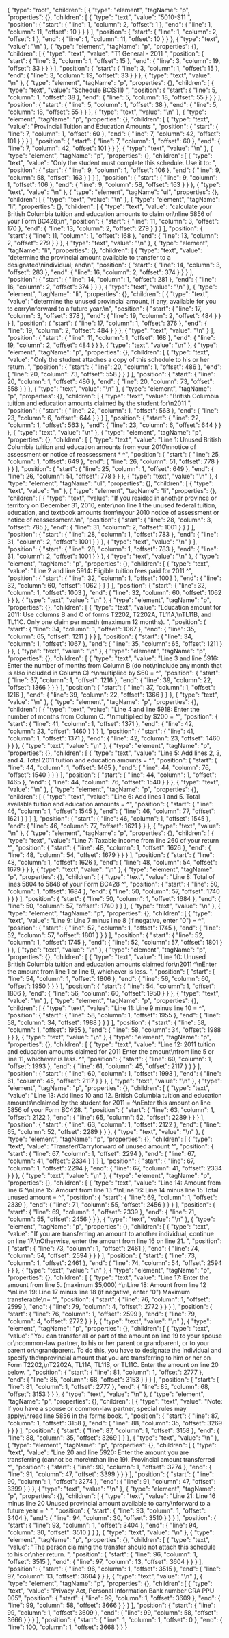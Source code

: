 {
  "type": "root",
  "children": [
    {
      "type": "element",
      "tagName": "p",
      "properties": {},
      "children": [
        {
          "type": "text",
          "value": "5010-S11 ",
          "position": {
            "start": {
              "line": 1,
              "column": 2,
              "offset": 1
            },
            "end": {
              "line": 1,
              "column": 11,
              "offset": 10
            }
          }
        }
      ],
      "position": {
        "start": {
          "line": 1,
          "column": 2,
          "offset": 1
        },
        "end": {
          "line": 1,
          "column": 11,
          "offset": 10
        }
      }
    },
    {
      "type": "text",
      "value": "\n"
    },
    {
      "type": "element",
      "tagName": "p",
      "properties": {},
      "children": [
        {
          "type": "text",
          "value": "T1 General - 2011 ",
          "position": {
            "start": {
              "line": 3,
              "column": 1,
              "offset": 15
            },
            "end": {
              "line": 3,
              "column": 19,
              "offset": 33
            }
          }
        }
      ],
      "position": {
        "start": {
          "line": 3,
          "column": 1,
          "offset": 15
        },
        "end": {
          "line": 3,
          "column": 19,
          "offset": 33
        }
      }
    },
    {
      "type": "text",
      "value": "\n"
    },
    {
      "type": "element",
      "tagName": "p",
      "properties": {},
      "children": [
        {
          "type": "text",
          "value": "Schedule BC(S11) ",
          "position": {
            "start": {
              "line": 5,
              "column": 1,
              "offset": 38
            },
            "end": {
              "line": 5,
              "column": 18,
              "offset": 55
            }
          }
        }
      ],
      "position": {
        "start": {
          "line": 5,
          "column": 1,
          "offset": 38
        },
        "end": {
          "line": 5,
          "column": 18,
          "offset": 55
        }
      }
    },
    {
      "type": "text",
      "value": "\n"
    },
    {
      "type": "element",
      "tagName": "p",
      "properties": {},
      "children": [
        {
          "type": "text",
          "value": "Provincial Tuition and Education Amounts ",
          "position": {
            "start": {
              "line": 7,
              "column": 1,
              "offset": 60
            },
            "end": {
              "line": 7,
              "column": 42,
              "offset": 101
            }
          }
        }
      ],
      "position": {
        "start": {
          "line": 7,
          "column": 1,
          "offset": 60
        },
        "end": {
          "line": 7,
          "column": 42,
          "offset": 101
        }
      }
    },
    {
      "type": "text",
      "value": "\n"
    },
    {
      "type": "element",
      "tagName": "p",
      "properties": {},
      "children": [
        {
          "type": "text",
          "value": "Only the student must complete this schedule. Use it to: ",
          "position": {
            "start": {
              "line": 9,
              "column": 1,
              "offset": 106
            },
            "end": {
              "line": 9,
              "column": 58,
              "offset": 163
            }
          }
        }
      ],
      "position": {
        "start": {
          "line": 9,
          "column": 1,
          "offset": 106
        },
        "end": {
          "line": 9,
          "column": 58,
          "offset": 163
        }
      }
    },
    {
      "type": "text",
      "value": "\n"
    },
    {
      "type": "element",
      "tagName": "ul",
      "properties": {},
      "children": [
        {
          "type": "text",
          "value": "\n"
        },
        {
          "type": "element",
          "tagName": "li",
          "properties": {},
          "children": [
            {
              "type": "text",
              "value": "calculate your British Columbia tuition and education amounts to claim on\nline 5856 of your Form BC428;\n",
              "position": {
                "start": {
                  "line": 11,
                  "column": 3,
                  "offset": 170
                },
                "end": {
                  "line": 13,
                  "column": 2,
                  "offset": 279
                }
              }
            }
          ],
          "position": {
            "start": {
              "line": 11,
              "column": 1,
              "offset": 168
            },
            "end": {
              "line": 13,
              "column": 2,
              "offset": 279
            }
          }
        },
        {
          "type": "text",
          "value": "\n"
        },
        {
          "type": "element",
          "tagName": "li",
          "properties": {},
          "children": [
            {
              "type": "text",
              "value": "determine the provincial amount available to transfer to a designated\nindividual; and\n",
              "position": {
                "start": {
                  "line": 14,
                  "column": 3,
                  "offset": 283
                },
                "end": {
                  "line": 16,
                  "column": 2,
                  "offset": 374
                }
              }
            }
          ],
          "position": {
            "start": {
              "line": 14,
              "column": 1,
              "offset": 281
            },
            "end": {
              "line": 16,
              "column": 2,
              "offset": 374
            }
          }
        },
        {
          "type": "text",
          "value": "\n"
        },
        {
          "type": "element",
          "tagName": "li",
          "properties": {},
          "children": [
            {
              "type": "text",
              "value": "determine the unused provincial amount, if any, available for you to carry\nforward to a future year.\n",
              "position": {
                "start": {
                  "line": 17,
                  "column": 3,
                  "offset": 378
                },
                "end": {
                  "line": 19,
                  "column": 2,
                  "offset": 484
                }
              }
            }
          ],
          "position": {
            "start": {
              "line": 17,
              "column": 1,
              "offset": 376
            },
            "end": {
              "line": 19,
              "column": 2,
              "offset": 484
            }
          }
        },
        {
          "type": "text",
          "value": "\n"
        }
      ],
      "position": {
        "start": {
          "line": 11,
          "column": 1,
          "offset": 168
        },
        "end": {
          "line": 19,
          "column": 2,
          "offset": 484
        }
      }
    },
    {
      "type": "text",
      "value": "\n"
    },
    {
      "type": "element",
      "tagName": "p",
      "properties": {},
      "children": [
        {
          "type": "text",
          "value": "Only the student attaches a copy of this schedule to his or her return. ",
          "position": {
            "start": {
              "line": 20,
              "column": 1,
              "offset": 486
            },
            "end": {
              "line": 20,
              "column": 73,
              "offset": 558
            }
          }
        }
      ],
      "position": {
        "start": {
          "line": 20,
          "column": 1,
          "offset": 486
        },
        "end": {
          "line": 20,
          "column": 73,
          "offset": 558
        }
      }
    },
    {
      "type": "text",
      "value": "\n"
    },
    {
      "type": "element",
      "tagName": "p",
      "properties": {},
      "children": [
        {
          "type": "text",
          "value": "British Columbia tuition and education amounts claimed by the student for\n2011 ",
          "position": {
            "start": {
              "line": 22,
              "column": 1,
              "offset": 563
            },
            "end": {
              "line": 23,
              "column": 6,
              "offset": 644
            }
          }
        }
      ],
      "position": {
        "start": {
          "line": 22,
          "column": 1,
          "offset": 563
        },
        "end": {
          "line": 23,
          "column": 6,
          "offset": 644
        }
      }
    },
    {
      "type": "text",
      "value": "\n"
    },
    {
      "type": "element",
      "tagName": "p",
      "properties": {},
      "children": [
        {
          "type": "text",
          "value": "Line 1: Unused British Columbia tuition and education amounts from your 2010\nnotice of assessment or notice of reassessment * ^",
          "position": {
            "start": {
              "line": 25,
              "column": 1,
              "offset": 649
            },
            "end": {
              "line": 26,
              "column": 51,
              "offset": 778
            }
          }
        }
      ],
      "position": {
        "start": {
          "line": 25,
          "column": 1,
          "offset": 649
        },
        "end": {
          "line": 26,
          "column": 51,
          "offset": 778
        }
      }
    },
    {
      "type": "text",
      "value": "\n"
    },
    {
      "type": "element",
      "tagName": "ul",
      "properties": {},
      "children": [
        {
          "type": "text",
          "value": "\n"
        },
        {
          "type": "element",
          "tagName": "li",
          "properties": {},
          "children": [
            {
              "type": "text",
              "value": "If you resided in another province or territory on December 31, 2010, enter\non line 1 the unused federal tuition, education, and textbook amounts from\nyour 2010 notice of assessment or notice of reassessment.\n",
              "position": {
                "start": {
                  "line": 28,
                  "column": 3,
                  "offset": 785
                },
                "end": {
                  "line": 31,
                  "column": 2,
                  "offset": 1001
                }
              }
            }
          ],
          "position": {
            "start": {
              "line": 28,
              "column": 1,
              "offset": 783
            },
            "end": {
              "line": 31,
              "column": 2,
              "offset": 1001
            }
          }
        },
        {
          "type": "text",
          "value": "\n"
        }
      ],
      "position": {
        "start": {
          "line": 28,
          "column": 1,
          "offset": 783
        },
        "end": {
          "line": 31,
          "column": 2,
          "offset": 1001
        }
      }
    },
    {
      "type": "text",
      "value": "\n"
    },
    {
      "type": "element",
      "tagName": "p",
      "properties": {},
      "children": [
        {
          "type": "text",
          "value": "Line 2 and line 5914: Eligible tuition fees paid for 2011 ^",
          "position": {
            "start": {
              "line": 32,
              "column": 1,
              "offset": 1003
            },
            "end": {
              "line": 32,
              "column": 60,
              "offset": 1062
            }
          }
        }
      ],
      "position": {
        "start": {
          "line": 32,
          "column": 1,
          "offset": 1003
        },
        "end": {
          "line": 32,
          "column": 60,
          "offset": 1062
        }
      }
    },
    {
      "type": "text",
      "value": "\n"
    },
    {
      "type": "element",
      "tagName": "p",
      "properties": {},
      "children": [
        {
          "type": "text",
          "value": "Education amount for 2011: Use columns B and C of forms T2202, T2202A, TL11A,\nTL11B, and TL11C. Only one claim per month (maximum 12 months). ",
          "position": {
            "start": {
              "line": 34,
              "column": 1,
              "offset": 1067
            },
            "end": {
              "line": 35,
              "column": 65,
              "offset": 1211
            }
          }
        }
      ],
      "position": {
        "start": {
          "line": 34,
          "column": 1,
          "offset": 1067
        },
        "end": {
          "line": 35,
          "column": 65,
          "offset": 1211
        }
      }
    },
    {
      "type": "text",
      "value": "\n"
    },
    {
      "type": "element",
      "tagName": "p",
      "properties": {},
      "children": [
        {
          "type": "text",
          "value": "Line 3 and line 5916: Enter the number of months from Column B (do not\ninclude any month that is also included in Column C) ^\nmultiplied by $60 = ^",
          "position": {
            "start": {
              "line": 37,
              "column": 1,
              "offset": 1216
            },
            "end": {
              "line": 39,
              "column": 22,
              "offset": 1366
            }
          }
        }
      ],
      "position": {
        "start": {
          "line": 37,
          "column": 1,
          "offset": 1216
        },
        "end": {
          "line": 39,
          "column": 22,
          "offset": 1366
        }
      }
    },
    {
      "type": "text",
      "value": "\n"
    },
    {
      "type": "element",
      "tagName": "p",
      "properties": {},
      "children": [
        {
          "type": "text",
          "value": "Line 4 and line 5918: Enter the number of months from Column C. ^\nmultiplied by $200 = ^",
          "position": {
            "start": {
              "line": 41,
              "column": 1,
              "offset": 1371
            },
            "end": {
              "line": 42,
              "column": 23,
              "offset": 1460
            }
          }
        }
      ],
      "position": {
        "start": {
          "line": 41,
          "column": 1,
          "offset": 1371
        },
        "end": {
          "line": 42,
          "column": 23,
          "offset": 1460
        }
      }
    },
    {
      "type": "text",
      "value": "\n"
    },
    {
      "type": "element",
      "tagName": "p",
      "properties": {},
      "children": [
        {
          "type": "text",
          "value": "Line 5: Add lines 2, 3, and 4. Total 2011 tuition and education amounts = ^",
          "position": {
            "start": {
              "line": 44,
              "column": 1,
              "offset": 1465
            },
            "end": {
              "line": 44,
              "column": 76,
              "offset": 1540
            }
          }
        }
      ],
      "position": {
        "start": {
          "line": 44,
          "column": 1,
          "offset": 1465
        },
        "end": {
          "line": 44,
          "column": 76,
          "offset": 1540
        }
      }
    },
    {
      "type": "text",
      "value": "\n"
    },
    {
      "type": "element",
      "tagName": "p",
      "properties": {},
      "children": [
        {
          "type": "text",
          "value": "Line 6: Add lines 1 and 5. Total available tuition and education amounts = ^",
          "position": {
            "start": {
              "line": 46,
              "column": 1,
              "offset": 1545
            },
            "end": {
              "line": 46,
              "column": 77,
              "offset": 1621
            }
          }
        }
      ],
      "position": {
        "start": {
          "line": 46,
          "column": 1,
          "offset": 1545
        },
        "end": {
          "line": 46,
          "column": 77,
          "offset": 1621
        }
      }
    },
    {
      "type": "text",
      "value": "\n"
    },
    {
      "type": "element",
      "tagName": "p",
      "properties": {},
      "children": [
        {
          "type": "text",
          "value": "Line 7: Taxable income from line 260 of your return ^",
          "position": {
            "start": {
              "line": 48,
              "column": 1,
              "offset": 1626
            },
            "end": {
              "line": 48,
              "column": 54,
              "offset": 1679
            }
          }
        }
      ],
      "position": {
        "start": {
          "line": 48,
          "column": 1,
          "offset": 1626
        },
        "end": {
          "line": 48,
          "column": 54,
          "offset": 1679
        }
      }
    },
    {
      "type": "text",
      "value": "\n"
    },
    {
      "type": "element",
      "tagName": "p",
      "properties": {},
      "children": [
        {
          "type": "text",
          "value": "Line 8: Total of lines 5804 to 5848 of your Form BC428 ^",
          "position": {
            "start": {
              "line": 50,
              "column": 1,
              "offset": 1684
            },
            "end": {
              "line": 50,
              "column": 57,
              "offset": 1740
            }
          }
        }
      ],
      "position": {
        "start": {
          "line": 50,
          "column": 1,
          "offset": 1684
        },
        "end": {
          "line": 50,
          "column": 57,
          "offset": 1740
        }
      }
    },
    {
      "type": "text",
      "value": "\n"
    },
    {
      "type": "element",
      "tagName": "p",
      "properties": {},
      "children": [
        {
          "type": "text",
          "value": "Line 9: Line 7 minus line 8 (if negative, enter \"0\") = ^",
          "position": {
            "start": {
              "line": 52,
              "column": 1,
              "offset": 1745
            },
            "end": {
              "line": 52,
              "column": 57,
              "offset": 1801
            }
          }
        }
      ],
      "position": {
        "start": {
          "line": 52,
          "column": 1,
          "offset": 1745
        },
        "end": {
          "line": 52,
          "column": 57,
          "offset": 1801
        }
      }
    },
    {
      "type": "text",
      "value": "\n"
    },
    {
      "type": "element",
      "tagName": "p",
      "properties": {},
      "children": [
        {
          "type": "text",
          "value": "Line 10: Unused British Columbia tuition and education amounts claimed for\n2011 ^\nEnter the amount from line 1 or line 9, whichever is less. ",
          "position": {
            "start": {
              "line": 54,
              "column": 1,
              "offset": 1806
            },
            "end": {
              "line": 56,
              "column": 60,
              "offset": 1950
            }
          }
        }
      ],
      "position": {
        "start": {
          "line": 54,
          "column": 1,
          "offset": 1806
        },
        "end": {
          "line": 56,
          "column": 60,
          "offset": 1950
        }
      }
    },
    {
      "type": "text",
      "value": "\n"
    },
    {
      "type": "element",
      "tagName": "p",
      "properties": {},
      "children": [
        {
          "type": "text",
          "value": "Line 11: Line 9 minus line 10 = ^",
          "position": {
            "start": {
              "line": 58,
              "column": 1,
              "offset": 1955
            },
            "end": {
              "line": 58,
              "column": 34,
              "offset": 1988
            }
          }
        }
      ],
      "position": {
        "start": {
          "line": 58,
          "column": 1,
          "offset": 1955
        },
        "end": {
          "line": 58,
          "column": 34,
          "offset": 1988
        }
      }
    },
    {
      "type": "text",
      "value": "\n"
    },
    {
      "type": "element",
      "tagName": "p",
      "properties": {},
      "children": [
        {
          "type": "text",
          "value": "Line 12: 2011 tuition and education amounts claimed for 2011 Enter the amount\nfrom line 5 or line 11, whichever is less. ^",
          "position": {
            "start": {
              "line": 60,
              "column": 1,
              "offset": 1993
            },
            "end": {
              "line": 61,
              "column": 45,
              "offset": 2117
            }
          }
        }
      ],
      "position": {
        "start": {
          "line": 60,
          "column": 1,
          "offset": 1993
        },
        "end": {
          "line": 61,
          "column": 45,
          "offset": 2117
        }
      }
    },
    {
      "type": "text",
      "value": "\n"
    },
    {
      "type": "element",
      "tagName": "p",
      "properties": {},
      "children": [
        {
          "type": "text",
          "value": "Line 13: Add lines 10 and 12. British Columbia tuition and education amounts\nclaimed by the student for 2011 = ^\nEnter this amount on line 5856 of your Form BC428. ",
          "position": {
            "start": {
              "line": 63,
              "column": 1,
              "offset": 2122
            },
            "end": {
              "line": 65,
              "column": 52,
              "offset": 2289
            }
          }
        }
      ],
      "position": {
        "start": {
          "line": 63,
          "column": 1,
          "offset": 2122
        },
        "end": {
          "line": 65,
          "column": 52,
          "offset": 2289
        }
      }
    },
    {
      "type": "text",
      "value": "\n"
    },
    {
      "type": "element",
      "tagName": "p",
      "properties": {},
      "children": [
        {
          "type": "text",
          "value": "Transfer/Carryforward of unused amount ^",
          "position": {
            "start": {
              "line": 67,
              "column": 1,
              "offset": 2294
            },
            "end": {
              "line": 67,
              "column": 41,
              "offset": 2334
            }
          }
        }
      ],
      "position": {
        "start": {
          "line": 67,
          "column": 1,
          "offset": 2294
        },
        "end": {
          "line": 67,
          "column": 41,
          "offset": 2334
        }
      }
    },
    {
      "type": "text",
      "value": "\n"
    },
    {
      "type": "element",
      "tagName": "p",
      "properties": {},
      "children": [
        {
          "type": "text",
          "value": "Line 14: Amount from line 6 ^\nLine 15: Amount from line 13 ^\nLine 16: Line 14 minus line 15 Total unused amount = ^",
          "position": {
            "start": {
              "line": 69,
              "column": 1,
              "offset": 2339
            },
            "end": {
              "line": 71,
              "column": 55,
              "offset": 2456
            }
          }
        }
      ],
      "position": {
        "start": {
          "line": 69,
          "column": 1,
          "offset": 2339
        },
        "end": {
          "line": 71,
          "column": 55,
          "offset": 2456
        }
      }
    },
    {
      "type": "text",
      "value": "\n"
    },
    {
      "type": "element",
      "tagName": "p",
      "properties": {},
      "children": [
        {
          "type": "text",
          "value": "If you are transferring an amount to another individual, continue on line 17.\nOtherwise, enter the amount from line 16 on line 21. ",
          "position": {
            "start": {
              "line": 73,
              "column": 1,
              "offset": 2461
            },
            "end": {
              "line": 74,
              "column": 54,
              "offset": 2594
            }
          }
        }
      ],
      "position": {
        "start": {
          "line": 73,
          "column": 1,
          "offset": 2461
        },
        "end": {
          "line": 74,
          "column": 54,
          "offset": 2594
        }
      }
    },
    {
      "type": "text",
      "value": "\n"
    },
    {
      "type": "element",
      "tagName": "p",
      "properties": {},
      "children": [
        {
          "type": "text",
          "value": "Line 17: Enter the amount from line 5. (maximum $5,000) ^\nLine 18: Amount from line 12 ^\nLine 19: Line 17 minus line 18 (if negative, enter \"0\") Maximum transferable\n= ^",
          "position": {
            "start": {
              "line": 76,
              "column": 1,
              "offset": 2599
            },
            "end": {
              "line": 79,
              "column": 4,
              "offset": 2772
            }
          }
        }
      ],
      "position": {
        "start": {
          "line": 76,
          "column": 1,
          "offset": 2599
        },
        "end": {
          "line": 79,
          "column": 4,
          "offset": 2772
        }
      }
    },
    {
      "type": "text",
      "value": "\n"
    },
    {
      "type": "element",
      "tagName": "p",
      "properties": {},
      "children": [
        {
          "type": "text",
          "value": "You can transfer all or part of the amount on line 19 to your spouse or\ncommon-law partner, to his or her parent or grandparent, or to your parent or\ngrandparent. To do this, you have to designate the individual and specify the\nprovincial amount that you are transferring to him or her on Form T2202,\nT2202A, TL11A, TL11B, or TL11C. Enter the amount on line 20 below. ",
          "position": {
            "start": {
              "line": 81,
              "column": 1,
              "offset": 2777
            },
            "end": {
              "line": 85,
              "column": 68,
              "offset": 3153
            }
          }
        }
      ],
      "position": {
        "start": {
          "line": 81,
          "column": 1,
          "offset": 2777
        },
        "end": {
          "line": 85,
          "column": 68,
          "offset": 3153
        }
      }
    },
    {
      "type": "text",
      "value": "\n"
    },
    {
      "type": "element",
      "tagName": "p",
      "properties": {},
      "children": [
        {
          "type": "text",
          "value": "Note: If you have a spouse or common-law partner, special rules may apply;\nread line 5856 in the forms book. ",
          "position": {
            "start": {
              "line": 87,
              "column": 1,
              "offset": 3158
            },
            "end": {
              "line": 88,
              "column": 35,
              "offset": 3269
            }
          }
        }
      ],
      "position": {
        "start": {
          "line": 87,
          "column": 1,
          "offset": 3158
        },
        "end": {
          "line": 88,
          "column": 35,
          "offset": 3269
        }
      }
    },
    {
      "type": "text",
      "value": "\n"
    },
    {
      "type": "element",
      "tagName": "p",
      "properties": {},
      "children": [
        {
          "type": "text",
          "value": "Line 20 and line 5920: Enter the amount you are transferring (cannot be more\nthan line 19). Provincial amount transferred ^",
          "position": {
            "start": {
              "line": 90,
              "column": 1,
              "offset": 3274
            },
            "end": {
              "line": 91,
              "column": 47,
              "offset": 3399
            }
          }
        }
      ],
      "position": {
        "start": {
          "line": 90,
          "column": 1,
          "offset": 3274
        },
        "end": {
          "line": 91,
          "column": 47,
          "offset": 3399
        }
      }
    },
    {
      "type": "text",
      "value": "\n"
    },
    {
      "type": "element",
      "tagName": "p",
      "properties": {},
      "children": [
        {
          "type": "text",
          "value": "Line 21: Line 16 minus line 20 Unused provincial amount available to carry\nforward to a future year = ^ ",
          "position": {
            "start": {
              "line": 93,
              "column": 1,
              "offset": 3404
            },
            "end": {
              "line": 94,
              "column": 30,
              "offset": 3510
            }
          }
        }
      ],
      "position": {
        "start": {
          "line": 93,
          "column": 1,
          "offset": 3404
        },
        "end": {
          "line": 94,
          "column": 30,
          "offset": 3510
        }
      }
    },
    {
      "type": "text",
      "value": "\n"
    },
    {
      "type": "element",
      "tagName": "p",
      "properties": {},
      "children": [
        {
          "type": "text",
          "value": "The person claiming the transfer should not attach this schedule to his or\nher return. ",
          "position": {
            "start": {
              "line": 96,
              "column": 1,
              "offset": 3515
            },
            "end": {
              "line": 97,
              "column": 13,
              "offset": 3604
            }
          }
        }
      ],
      "position": {
        "start": {
          "line": 96,
          "column": 1,
          "offset": 3515
        },
        "end": {
          "line": 97,
          "column": 13,
          "offset": 3604
        }
      }
    },
    {
      "type": "text",
      "value": "\n"
    },
    {
      "type": "element",
      "tagName": "p",
      "properties": {},
      "children": [
        {
          "type": "text",
          "value": "Privacy Act, Personal Information Bank number CRA PPU 005",
          "position": {
            "start": {
              "line": 99,
              "column": 1,
              "offset": 3609
            },
            "end": {
              "line": 99,
              "column": 58,
              "offset": 3666
            }
          }
        }
      ],
      "position": {
        "start": {
          "line": 99,
          "column": 1,
          "offset": 3609
        },
        "end": {
          "line": 99,
          "column": 58,
          "offset": 3666
        }
      }
    }
  ],
  "position": {
    "start": {
      "line": 1,
      "column": 1,
      "offset": 0
    },
    "end": {
      "line": 100,
      "column": 1,
      "offset": 3668
    }
  }
}
